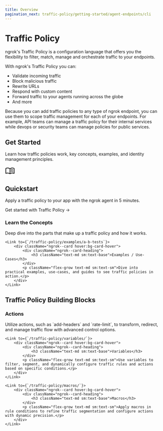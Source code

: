 ```yaml
---
title: Overview
pagination_next: traffic-policy/getting-started/agent-endpoints/cli
---
```



# Traffic Policy

ngrok's Traffic Policy is a configuration language that offers you the flexibility to filter, match, manage and orchestrate traffic to your endpoints.

With ngrok's Traffic Policy you can:

- Validate incoming traffic
- Block malicious traffic
- Rewrite URLs
- Respond with custom content
- Forward traffic to your agents running across the globe
- And more

Because you can add traffic policies to any type of ngrok endpoint, you can use them to scope traffic management for each of your endpoints. For example, API teams can manage a traffic policy for their internal services while devops or security teams can manage policies for public services.

## Get Started

Learn how traffic policies work, key concepts, examples, and identity management principles.

<Link
	className="mb-4 block text-inherit no-underline hover:text-inherit hover:no-underline focus:text-inherit focus:no-underline"
	to="/traffic-policy/getting-started/agent-endpoints/cli/"
>
	<div className="ngrok--card">
		<div className="ngrok--card-heading">
			<svg
				xmlns="http://www.w3.org/2000/svg"
				height="32"
				viewBox="0 96 960 960"
				width="32"
			>
				<path d="M560 482v-48q33-14 67.5-21t72.5-7q26 0 51 4t49 10v44q-24-9-48.5-13.5T700 446q-38 0-73 9.5T560 482Zm0 220v-49q33-13.5 67.5-20.25T700 626q26 0 51 4t49 10v44q-24-9-48.5-13.5T700 666q-38 0-73 9t-67 27Zm0-110v-48q33-14 67.5-21t72.5-7q26 0 51 4t49 10v44q-24-9-48.5-13.5T700 556q-38 0-73 9.5T560 592ZM248 756q53.566 0 104.283 12.5T452 806V379q-45-30-97.619-46.5Q301.763 316 248 316q-38 0-74.5 9.5T100 349v434q31-14 70.5-20.5T248 756Zm264 50q50-25 98-37.5T712 756q38 0 78.5 6t69.5 16V349q-34-17-71.822-25-37.823-8-76.178-8-54 0-104.5 16.5T512 379v427Zm-30 90q-51-38-111-58.5T248 817q-36.537 0-71.768 9Q141 835 106 848q-23.1 11-44.55-3Q40 831 40 805V342q0-15 7-27.5T68 295q42-20 87.395-29.5Q200.789 256 248 256q63 0 122.5 17T482 325q51-35 109.5-52T712 256q46.868 0 91.934 9.5Q849 275 891 295q14 7 21.5 19.5T920 342v463q0 27.894-22.5 42.447Q875 862 853 848q-34-14-69.232-22.5Q748.537 817 712 817q-63 0-121 21t-109 58ZM276 567Z" />
			</svg>
			<h2>Quickstart</h2>
		</div>
		<p>Apply a traffic policy to your app with the ngrok agent in 5 minutes.</p>
		<a>Get started with Traffic Policy →</a>
	</div>
</Link>

<div className="ngrok--cards ngrok--cards-flex ngrok--cards-row">
	<Link to={`/traffic-policy/concepts/`}>
		<div className="ngrok--card hover:bg-card-hover">
			<div className="ngrok--card-heading">
				<h3 className="text-md sm:text-base">Learn the Concepts</h3>
			</div>
			<p className="flex-grow text-md sm:text-sm">Deep dive into the parts that make up a traffic policy and how it works.</p>
		</div>
	</Link>

    <Link to={`/traffic-policy/examples/a-b-tests`}>
    	<div className="ngrok--card hover:bg-card-hover">
    		<div className="ngrok--card-heading">
    			<h3 className="text-md sm:text-base">Examples / Use-Cases</h3>
    		</div>
    		<p className="flex-grow text-md sm:text-sm">Dive into practical examples, use-cases, and guides to see traffic policies in action.</p>
    	</div>
    </Link>

</div>

## Traffic Policy Building Blocks

<div className="ngrok--cards ngrok--cards-flex ngrok--cards-row">
    <Link to={`/traffic-policy/actions/`}>
        <div className="ngrok--card hover:bg-card-hover">
            <div className="ngrok--card-heading">
                <h3 className="text-md sm:text-base">Actions</h3>
            </div>
            <p className="flex-grow text-md sm:text-sm">
                Utilize actions, such as `add-headers` and `rate-limit`, to transform,
                redirect, and manage traffic flow with advanced control options.
            </p>
        </div>
    </Link>

    <Link to={`/traffic-policy/variables/`}>
        <div className="ngrok--card hover:bg-card-hover">
            <div className="ngrok--card-heading">
                <h3 className="text-md sm:text-base">Variables</h3>
            </div>
            <p className="flex-grow text-md sm:text-sm">Use variables to filter, segment, and dynamically configure traffic rules and actions based on specific conditions.</p>
        </div>
    </Link>

    <Link to={`/traffic-policy/macros/`}>
        <div className="ngrok--card hover:bg-card-hover">
            <div className="ngrok--card-heading">
                <h3 className="text-md sm:text-base">Macros</h3>
            </div>
            <p className="flex-grow text-md sm:text-sm">Apply macros in rule conditions to refine traffic segmentation and configure actions with dynamic precision.</p>
        </div>
    </Link>

</div>
